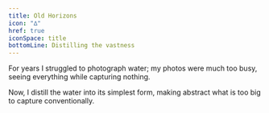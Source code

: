 ```yaml
---
title: Old Horizons
icon: "∆"
href: true
iconSpace: title
bottomLine: Distilling the vastness
---
```


For years I struggled to photograph water; my photos were much too busy, seeing everything while capturing nothing.

Now, I distill the water into its simplest form, making abstract what is too big to capture conventionally.